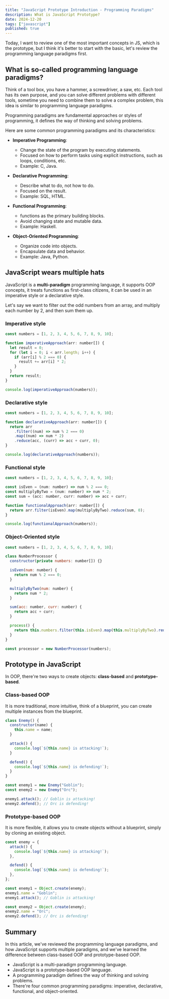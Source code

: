 ```yaml
---
title: "JavaScript Prototype Introduction - Programming Paradigms"
description: What is JavaScript Prototype?
date: 2024-12-20
tags: ["javascript"]
published: true
---
```


Today, I want to review one of the most important concepts in JS, which is the prototype, but I think it's better
to start with the basic, let's review the programming language paradigms first.

## What is so-called programming language paradigms?

Think of a tool box, you have a hammer, a screwdriver, a saw, etc. Each tool has its own purpose, and you can solve
different problems with different tools, sometime you need to combine them to solve a complex problem,
this idea is similar to programming language paradigms.

Programming paradigms are fundamental approaches or styles of programming, it defines the way of thinking and
solving problems.

Here are some common programming paradigms and its characteristics:

- **Imperative Programming**:

  - Change the state of the program by executing statements.
  - Focused on how to perform tasks using explicit instructions, such as loops, conditions, etc.
  - Example: C, Java.

- **Declarative Programming**:

  - Describe what to do, not how to do.
  - Focused on the result.
  - Example: SQL, HTML.

- **Functional Programming**:

  - functions as the primary building blocks.
  - Avoid changing state and mutable data.
  - Example: Haskell.

- **Object-Oriented Programming**:
  - Organize code into objects.
  - Encapsulate data and behavior.
  - Example: Java, Python.

## JavaScript wears multiple hats

JavaScript is a **multi-paradigm** programming language, it supports OOP concepts, it treats functions as first-class citizens, it can be used in an imperative style or a declarative style.

Let's say we want to filter out the odd numbers from an array, and multiply each number by 2, and then sum them up.

### Imperative style

```js
const numbers = [1, 2, 3, 4, 5, 6, 7, 8, 9, 10];

function imperativeApproach(arr: number[]) {
  let result = 0;
  for (let i = 0; i < arr.length; i++) {
    if (arr[i] % 2 === 0) {
      result += arr[i] * 2;
    }
  }
  return result;
}

console.log(imperativeApproach(numbers));
```

### Declarative style

```js
const numbers = [1, 2, 3, 4, 5, 6, 7, 8, 9, 10];

function declarativeApproach(arr: number[]) {
  return arr
    .filter((num) => num % 2 === 0)
    .map((num) => num * 2)
    .reduce(acc, (curr) => acc + curr, 0);
}

console.log(declarativeApproach(numbers));
```

### Functional style

```js
const numbers = [1, 2, 3, 4, 5, 6, 7, 8, 9, 10];

const isEven = (num: number) => num % 2 === 0;
const multiplyByTwo = (num: number) => num * 2;
const sum = (acc: number, curr: number) => acc + curr;

function functionalApproach(arr: number[]) {
  return arr.filter(isEven).map(multiplyByTwo).reduce(sum, 0);
}

console.log(functionalApproach(numbers));
```

### Object-Oriented style

```js
const numbers = [1, 2, 3, 4, 5, 6, 7, 8, 9, 10];

class NumberProcessor {
  constructor(private numbers: number[]) {}

  isEven(num: number) {
    return num % 2 === 0;
  }

  multiplyByTwo(num: number) {
    return num * 2;
  }

  sum(acc: number, curr: number) {
    return acc + curr;
  }

  process() {
    return this.numbers.filter(this.isEven).map(this.multiplyByTwo).reduce(this.sum, 0);
  }
}

const processor = new NumberProcessor(numbers);
```

## Prototype in JavaScript

In OOP, there're two ways to create objects: **class-based** and **prototype-based**.

### Class-based OOP

It is more traditional, more intuitive, think of a blueprint, you can create multiple instances from the blueprint.

```js
class Enemy() {
  constructor(name) {
    this.name = name;
  }

  attack() {
    console.log(`${this.name} is attacking!`);
  }

  defend() {
    console.log(`${this.name} is defending!`);
  }
}

const enemy1 = new Enemy("Goblin");
const enemy2 = new Enemy("Orc");

enemy1.attack(); // Goblin is attacking!
enemy2.defend(); // Orc is defending!
```

### Prototype-based OOP

It is more flexible, it allows you to create objects without a blueprint, simply by cloning an existing object.

```js
const enemy = {
  attack() {
    console.log(`${this.name} is attacking!`);
  },

  defend() {
    console.log(`${this.name} is defending!`);
  },
};

const enemy1 = Object.create(enemy);
enemy1.name = "Goblin";
enemy1.attack(); // Goblin is attacking!

const enemy2 = Object.create(enemy);
enemy2.name = "Orc";
enemy2.defend(); // Orc is defending!
```

## Summary

In this article, we've reviewed the programming language paradigms, and how JavaScript supports multiple paradigms, and we've learned the difference between class-based OOP and prototype-based OOP.

- JavaScript is a multi-paradigm programming language.
- JavaScript is a prototype-based OOP language.
- A programming paradigm defines the way of thinking and solving problems.
- There're four common programming paradigms: imperative, declarative, functional, and object-oriented.

